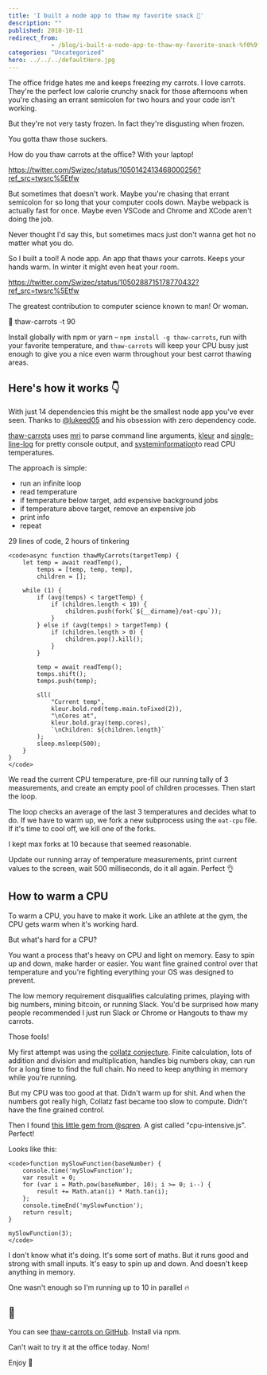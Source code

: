 ```yaml
---
title: 'I built a node app to thaw my favorite snack 🥕'
description: ""
published: 2018-10-11
redirect_from: 
            - /blog/i-built-a-node-app-to-thaw-my-favorite-snack-%f0%9f%a5%95/swizec/8660
categories: "Uncategorized"
hero: ../../../defaultHero.jpg
---
```

<!-- wp:paragraph -->

The office fridge hates me and keeps freezing my carrots. I love carrots. They&#x27;re the perfect low calorie crunchy snack for those afternoons when you&#x27;re chasing an errant semicolon for two hours and your code isn&#x27;t working.

<!-- /wp:paragraph -->



<!-- wp:paragraph -->

But they&#x27;re not very tasty frozen. In fact they&#x27;re disgusting when frozen.

<!-- /wp:paragraph -->



<!-- wp:paragraph -->

You gotta thaw those suckers.

<!-- /wp:paragraph -->



<!-- wp:paragraph -->

How do you thaw carrots at the office? With your laptop!

<!-- /wp:paragraph -->



<!-- wp:paragraph {"className":"twitter-tweet"} -->

https://twitter.com/Swizec/status/1050142413468000256?ref_src=twsrc%5Etfw

<!-- /wp:paragraph -->



<!-- wp:paragraph -->

But sometimes that doesn&#x27;t work. Maybe you&#x27;re chasing that errant semicolon for so long that your computer cools down. Maybe webpack is actually fast for once. Maybe even VSCode and Chrome and XCode aren&#x27;t doing the job.

<!-- /wp:paragraph -->



<!-- wp:paragraph -->

Never thought I&#x27;d say this, but sometimes macs just don&#x27;t wanna get hot no matter what you do.

<!-- /wp:paragraph -->



<!-- wp:paragraph -->

So I built a tool! A node app. An app that thaws your carrots. Keeps your hands warm. In winter it might even heat your room.

<!-- /wp:paragraph -->



<!-- wp:paragraph {"className":"twitter-tweet"} -->

https://twitter.com/Swizec/status/1050288715178770432?ref_src=twsrc%5Etfw

<!-- /wp:paragraph -->



<!-- wp:paragraph -->

The greatest contribution to computer science known to man! Or woman.

<!-- /wp:paragraph -->



<!-- wp:paragraph -->

🥕 thaw-carrots -t 90

<!-- /wp:paragraph -->



<!-- wp:paragraph -->

Install globally with npm or yarn – `npm install -g thaw-carrots`, run with your favorite temperature, and `thaw-carrots` will keep your CPU busy just enough to give you a nice even warm throughout your best carrot thawing areas.

<!-- /wp:paragraph -->



<!-- wp:heading -->

## Here&#x27;s how it works 👇

<!-- /wp:heading -->



<!-- wp:paragraph -->

With just 14 dependencies this might be the smallest node app you&#x27;ve ever seen. Thanks to [@lukeed05](https://twitter.com/lukeed05) and his obsession with zero dependency code.

<!-- /wp:paragraph -->



<!-- wp:paragraph -->

[thaw-carrots](https://github.com/Swizec/thaw-carrots) uses [mri](https://github.com/lukeed/mri) to parse command line arguments, [kleur](https://github.com/lukeed/kleur) and [single-line-log](https://github.com/freeall/single-line-log) for pretty console output, and [systeminformation](https://github.com/sebhildebrandt/systeminformation)to read CPU temperatures.

<!-- /wp:paragraph -->



<!-- wp:paragraph -->

The approach is simple:

<!-- /wp:paragraph -->



<!-- wp:list -->

- run an infinite loop
- read temperature
- if temperature below target, add expensive background jobs
- if temperature above target, remove an expensive job
- print info
- repeat

<!-- /wp:list -->



<!-- wp:paragraph -->

29 lines of code, 2 hours of tinkering

<!-- /wp:paragraph -->



<!-- wp:code -->

```undefined
<code>async function thawMyCarrots(targetTemp) {
    let temp = await readTemp(),
        temps = [temp, temp, temp],
        children = [];

    while (1) {
        if (avg(temps) < targetTemp) {
            if (children.length < 10) {
                children.push(fork(`${__dirname}/eat-cpu`));
            }
        } else if (avg(temps) > targetTemp) {
            if (children.length > 0) {
                children.pop().kill();
            }
        }

        temp = await readTemp();
        temps.shift();
        temps.push(temp);

        sll(
            "Current temp",
            kleur.bold.red(temp.main.toFixed(2)),
            "\nCores at",
            kleur.bold.gray(temp.cores),
            `\nChildren: ${children.length}`
        );
        sleep.msleep(500);
    }
}
</code>
```

<!-- /wp:code -->



<!-- wp:paragraph -->

We read the current CPU temperature, pre-fill our running tally of 3 measurements, and create an empty pool of children processes. Then start the loop.

<!-- /wp:paragraph -->



<!-- wp:paragraph -->

The loop checks an average of the last 3 temperatures and decides what to do. If we have to warm up, we fork a new subprocess using the `eat-cpu` file. If it&#x27;s time to cool off, we kill one of the forks.

<!-- /wp:paragraph -->



<!-- wp:paragraph -->

I kept max forks at 10 because that seemed reasonable.

<!-- /wp:paragraph -->



<!-- wp:paragraph -->

Update our running array of temperature measurements, print current values to the screen, wait 500 milliseconds, do it all again. Perfect 👌

<!-- /wp:paragraph -->



<!-- wp:heading -->

## How to warm a CPU

<!-- /wp:heading -->



<!-- wp:paragraph -->

To warm a CPU, you have to make it work. Like an athlete at the gym, the CPU gets warm when it&#x27;s working hard.

<!-- /wp:paragraph -->



<!-- wp:paragraph -->

But what&#x27;s hard for a CPU?

<!-- /wp:paragraph -->



<!-- wp:paragraph -->

You want a process that&#x27;s heavy on CPU and light on memory. Easy to spin up and down, make harder or easier. You want fine grained control over that temperature and you&#x27;re fighting everything your OS was designed to prevent.

<!-- /wp:paragraph -->



<!-- wp:paragraph -->

The low memory requirement disqualifies calculating primes, playing with big numbers, mining bitcoin, or running Slack. You&#x27;d be surprised how many people recommended I just run Slack or Chrome or Hangouts to thaw my carrots.

<!-- /wp:paragraph -->



<!-- wp:paragraph -->

Those fools!

<!-- /wp:paragraph -->



<!-- wp:paragraph -->

My first attempt was using the [collatz conjecture](https://en.wikipedia.org/wiki/Collatz_conjecture). Finite calculation, lots of addition and division and multiplication, handles big numbers okay, can run for a long time to find the full chain. No need to keep anything in memory while you&#x27;re running.

<!-- /wp:paragraph -->



<!-- wp:paragraph -->

But my CPU was too good at that. Didn&#x27;t warm up for shit. And when the numbers got really high, Collatz fast became too slow to compute. Didn&#x27;t have the fine grained control.

<!-- /wp:paragraph -->



<!-- wp:paragraph -->

Then I found [this little gem from @sqren](https://gist.github.com/sqren/5083d73f184acae0c5b7). A gist called &quot;cpu-intensive.js&quot;. Perfect!

<!-- /wp:paragraph -->



<!-- wp:paragraph -->

Looks like this:

<!-- /wp:paragraph -->



<!-- wp:code -->

```undefined
<code>function mySlowFunction(baseNumber) {
    console.time('mySlowFunction');
    var result = 0; 
    for (var i = Math.pow(baseNumber, 10); i >= 0; i--) {       
        result += Math.atan(i) * Math.tan(i);
    };
    console.timeEnd('mySlowFunction');
    return result;
}

mySlowFunction(3);
</code>
```

<!-- /wp:code -->



<!-- wp:paragraph -->

I don&#x27;t know what it&#x27;s doing. It&#x27;s some sort of maths. But it runs good and strong with small inputs. It&#x27;s easy to spin up and down. And doesn&#x27;t keep anything in memory.

<!-- /wp:paragraph -->



<!-- wp:paragraph -->

One wasn&#x27;t enough so I&#x27;m running up to 10 in parallel 🔥

<!-- /wp:paragraph -->



<!-- wp:heading -->

## 🥕

<!-- /wp:heading -->



<!-- wp:paragraph -->

You can see [thaw-carrots on GitHub](https://github.com/Swizec/thaw-carrots). Install via npm.

<!-- /wp:paragraph -->



<!-- wp:paragraph -->

Can&#x27;t wait to try it at the office today. Nom!

<!-- /wp:paragraph -->



<!-- wp:paragraph -->

Enjoy 🥕

<!-- /wp:paragraph -->